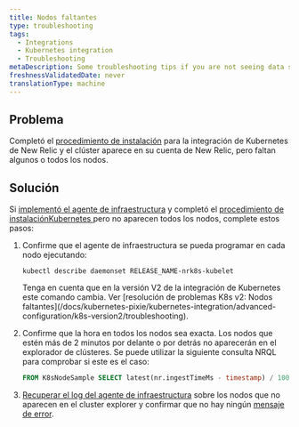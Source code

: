 ```yaml
---
title: Nodos faltantes
type: troubleshooting
tags:
  - Integrations
  - Kubernetes integration
  - Troubleshooting
metaDescription: Some troubleshooting tips if you are not seeing data show up for your New Relic's Kubernetes integration.
freshnessValidatedDate: never
translationType: machine
---
```


## Problema

Completó el [procedimiento de instalación](/install/kubernetes/) para la integración de Kubernetes de New Relic y el clúster aparece en su cuenta de New Relic, pero faltan algunos o todos los nodos.

## Solución

Si [implementó el agente de infraestructura](#install) y completó el [procedimiento de instalaciónKubernetes ](/install/kubernetes/)pero no aparecen todos los nodos, complete estos pasos:

1. Confirme que el agente de infraestructura se pueda programar en cada nodo ejecutando:

   ```shell
   kubectl describe daemonset RELEASE_NAME-nrk8s-kubelet
   ```

   <Callout variant="caution">
     Tenga en cuenta que en la versión V2 de la integración de Kubernetes este comando cambia. Ver [resolución de problemas K8s v2: Nodos faltantes](/docs/kubernetes-pixie/kubernetes-integration/advanced-configuration/k8s-version2/troubleshooting).
   </Callout>

2. Confirme que la hora en todos los nodos sea exacta. Los nodos que estén más de 2 minutos por delante o por detrás no aparecerán en el explorador de clústeres. Se puede utilizar la siguiente consulta NRQL para comprobar si este es el caso:

   ```sql
   FROM K8sNodeSample SELECT latest(nr.ingestTimeMs - timestamp) / 1000 AS 'Clock offset seconds' FACET nodeName LIMIT max SINCE 1 DAY AGO
   ```

3. [Recuperar el log del agente de infraestructura](/docs/kubernetes-pixie/kubernetes-integration/advanced-configuration/get-logs-version/) sobre los nodos que no aparecen en el cluster explorer y confirmar que no hay ningún [mensaje de error](/docs/integrations/host-integrations/troubleshooting/kubernetes-integration-troubleshooting-error-messages).